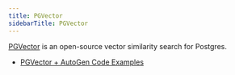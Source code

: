 ```yaml
---
title: PGVector
sidebarTitle: PGVector
---
```


[PGVector](https://github.com/pgvector/pgvector) is an open-source vector similarity search for Postgres.

- [PGVector + AutoGen Code Examples](https://github.com/ag2ai/ag2/blob/main/notebook/agentchat_RetrieveChat_pgvector.ipynb)

